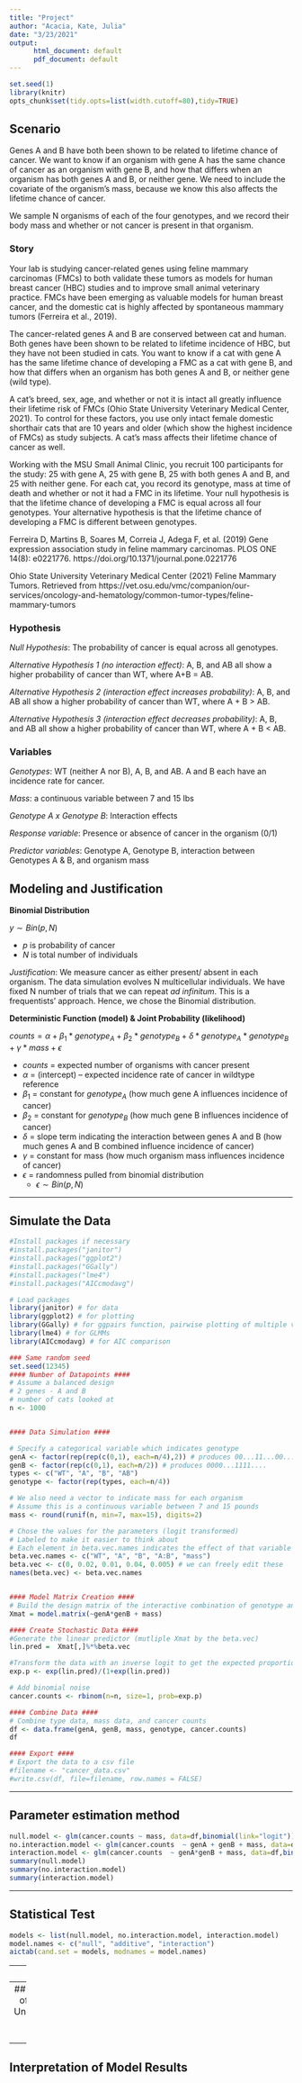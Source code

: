 ```yaml
---
title: "Project"
author: "Acacia, Kate, Julia"
date: "3/23/2021"
output: 
      html_document: default
      pdf_document: default
---
```


```r
set.seed(1)
library(knitr)
opts_chunk$set(tidy.opts=list(width.cutoff=80),tidy=TRUE)            
```

## Scenario
Genes A and B have both been shown to be related to lifetime chance of cancer. We want to know if an organism with gene A has the same chance of cancer as an organism with gene B, and how that differs when an organism has both genes A and B, or neither gene. We need to include the covariate of the organism’s mass, because we know this also affects the lifetime chance of cancer. 

We sample N organisms of each of the four genotypes, and we record their body mass and whether or not cancer is present in that organism. 

### Story

Your lab is studying cancer-related genes using feline mammary carcinomas (FMCs) to both validate these tumors as models for human breast cancer (HBC) studies and to improve small animal veterinary practice. FMCs have been emerging as valuable models for human breast cancer, and the domestic cat is highly affected by spontaneous mammary tumors (Ferreira et al., 2019).
 
The cancer-related genes A and B are conserved between cat and human. Both genes have been shown to be related to lifetime incidence of HBC, but they have not been studied in cats. You want to know if a cat with gene A has the same lifetime chance of developing a FMC as a cat with gene B, and how that differs when an organism has both genes A and B, or neither gene (wild type).
 
A cat’s breed, sex, age, and whether or not it is intact all greatly influence their lifetime risk of FMCs (Ohio State University Veterinary Medical Center, 2021). To control for these factors, you use only intact female domestic shorthair cats that are 10 years and older (which show the highest incidence of FMCs) as study subjects. A cat’s mass affects their lifetime chance of cancer as well. 

Working with the MSU Small Animal Clinic, you recruit 100 participants for the study: 25 with gene A, 25 with gene B, 25 with both genes A and B, and 25 with neither gene. For each cat, you record its genotype, mass at time of death and whether or not it had a FMC in its lifetime. Your null hypothesis is that the lifetime chance of developing a FMC is equal across all four genotypes. Your alternative hypothesis is that the lifetime chance of developing a FMC is different between genotypes.


Ferreira D, Martins B, Soares M, Correia J, Adega F, et al. (2019) Gene expression association study in feline mammary carcinomas. PLOS ONE 14(8): e0221776. https://doi.org/10.1371/journal.pone.0221776

Ohio State University Veterinary Medical Center (2021) Feline Mammary Tumors. Retrieved from https://vet.osu.edu/vmc/companion/our-services/oncology-and-hematology/common-tumor-types/feline-mammary-tumors


### Hypothesis

_Null Hypothesis_: The probability of cancer is equal across all genotypes.

_Alternative Hypothesis 1 (no interaction effect)_: A, B, and AB all show a higher probability of cancer than WT, where A+B = AB.

_Alternative Hypothesis 2 (interaction effect increases probability)_: A, B, and AB all show a higher probability of cancer than WT, where A + B > AB.

_Alternative Hypothesis 3 (interaction effect decreases probability)_: A, B, and AB all show a higher probability of cancer than WT, where A + B < AB.



### Variables

_Genotypes_: WT (neither A nor B), A, B, and AB. A and B each have an incidence rate for cancer.

_Mass_: a continuous variable between 7 and 15 lbs

_Genotype A x Genotype B_: Interaction effects

_Response variable_: Presence or absence of cancer in the organism (0/1) 

_Predictor variables_: Genotype A, Genotype B, interaction between Genotypes A & B, and organism mass 


## Modeling and Justification


**Binomial Distribution**

$y \sim Bin(p,N)$

- $p$ is probability of cancer
- $N$ is total number of individuals

_Justification_: We measure cancer as either present/ absent in each organism. The data simulation evolves N multicellular individuals. We have fixed N number of trials that we can repeat _ad infinitum_. This is a frequentists' approach. Hence, we chose the Binomial distribution.

**Deterministic Function (model) & Joint Probability (likelihood)**

$counts = \alpha + \beta_1 * genotype_A + \beta_2 * genotype_B + \delta * genotype_A * genotype_B + \gamma * mass + \epsilon$

- $counts$ = expected number of organisms with cancer present
- $\alpha$ = (intercept) -- expected incidence rate of cancer in wildtype reference
- $\beta_1$ = constant for $genotype_A$ (how much gene A influences incidence of cancer)
- $\beta_2$ = constant for $genotype_B$ (how much gene B influences incidence of cancer)
- $\delta$ = slope term indicating the interaction between genes A and B (how much genes A and B combined influence incidence of cancer)
- $\gamma$ = constant for mass (how much organism mass influences incidence of cancer)
- $\epsilon$ = randomness pulled from binomial distribution
  + $\epsilon \sim Bin(p,N)$

---

## Simulate the Data

```r
#Install packages if necessary
#install.packages("janitor")
#install.packages("ggplot2")
#install.packages("GGally")
#install.packages("lme4")
#install.packages("AICcmodavg")

# Load packages
library(janitor) # for data
library(ggplot2) # for plotting
library(GGally) # for ggpairs function, pairwise plotting of multiple variables
library(lme4) # for GLMMs
library(AICcmodavg) # for AIC comparison
```
```r
### Same random seed
set.seed(12345)
#### Number of Datapoints ####
# Assume a balanced design
# 2 genes - A and B
# number of cats looked at
n <- 1000


#### Data Simulation ####

# Specify a categorical variable which indicates genotype
genA <- factor(rep(rep(c(0,1), each=n/4),2)) # produces 00...11...00...11...
genB <- factor(rep(c(0,1), each=n/2)) # produces 0000...1111....
types <- c("WT", "A", "B", "AB")
genotype <- factor(rep(types, each=n/4))

# We also need a vector to indicate mass for each organism
# Assume this is a continuous variable between 7 and 15 pounds
mass <- round(runif(n, min=7, max=15), digits=2)

# Chose the values for the parameters (logit transformed)
# Labeled to make it easier to think about
# Each element in beta.vec.names indicates the effect of that variable or interaction of variables
beta.vec.names <- c("WT", "A", "B", "A:B", "mass")
beta.vec <- c(0, 0.02, 0.01, 0.04, 0.005) # we can freely edit these
names(beta.vec) <- beta.vec.names


#### Model Matrix Creation ####
# Build the design matrix of the interactive combination of genotype and mass
Xmat = model.matrix(~genA*genB + mass)

#### Create Stochastic Data ####
#Generate the linear predictor (mutliple Xmat by the beta.vec)
lin.pred =  Xmat[,]%*%beta.vec

#Transform the data with an inverse logit to get the expected proportion of cancerous samples
exp.p <- exp(lin.pred)/(1+exp(lin.pred))

# Add binomial noise
cancer.counts <- rbinom(n=n, size=1, prob=exp.p)

#### Combine Data ####
# Combine type data, mass data, and cancer counts
df <- data.frame(genA, genB, mass, genotype, cancer.counts)
df

#### Export ####
# Export the data to a csv file
#filename <- "cancer_data.csv"
#write.csv(df, file=filename, row.names = FALSE)
```

---

## Parameter estimation method

```r
null.model <- glm(cancer.counts ~ mass, data=df,binomial(link="logit"))
no.interaction.model <- glm(cancer.counts  ~ genA + genB + mass, data=df,binomial(link="logit"))
interaction.model <- glm(cancer.counts  ~ genA*genB + mass, data=df,binomial(link="logit"))
summary(null.model)
summary(no.interaction.model)
summary(interaction.model)

```

---

## Statistical Test


```r
models <- list(null.model, no.interaction.model, interaction.model)
model.names <- c("null", "additive", "interaction")
aictab(cand.set = models, modnames = model.names)

```

---
## Plots

```r
cancer.table <- df %>%
  tabyl(genotype, cancer.counts) %>%
  #rename(none=0, cancer=1) %>%
  .
cancer.table

ggplot(data=cancer.table, aes(x = genotype, y = "1")) + geom_boxplot()

```

---
## Analysis of Effect & Uncertainty Sizes

```r
```

---
## Interpretation of Model Results

